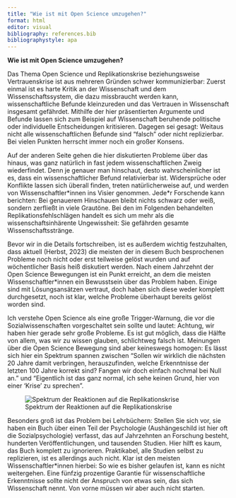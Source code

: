 ```yaml
---
title: "Wie ist mit Open Science umzugehen?"
format: html
editor: visual
bibliography: references.bib
bibliographystyle: apa
---
```


**Wie ist mit Open Science umzugehen?**

Das Thema Open Science und Replikationskrise beziehungsweise Vertrauenskrise ist aus mehreren Gründen schwer kommunizierbar: Zuerst einmal ist es harte Kritik an der Wissenschaft und dem Wissenschaftssystem, die dazu missbraucht werden kann, wissenschaftliche Befunde kleinzureden und das Vertrauen in Wissenschaft insgesamt gefährdet. Mithilfe der hier präsentierten Argumente und Befunde lassen sich zum Beispiel auf Wissenschaft beruhende politische oder individuelle Entscheidungen kritisieren. Dagegen sei gesagt: Weitaus nicht alle wissenschaftlichen Befunde sind "falsch" oder nicht replizierbar. Bei vielen Punkten herrscht immer noch ein großer Konsens.

Auf der anderen Seite gehen die hier diskutierten Probleme über das hinaus, was ganz natürlich in fast jedem wissenschaftlichen Zweig wiederfindet. Denn je genauer man hinschaut, desto wahrscheinlicher ist es, dass ein wissenschaftlicher Befund relativierbar ist. Widersprüche oder Konflikte lassen sich überall finden, treten natürlicherweise auf, und werden von Wissenschaftler\*innen ins Visier genommen. Jede\*r Forschende kann berichten: Bei genauerem Hinschauen bleibt nichts schwarz oder weiß, sondern zerfließt in viele Grautöne. Bei den im Folgenden behandelten Replikationsfehlschlägen handelt es sich um mehr als die wissenschaftsinhärente Ungewissheit: Sie gefährden gesamte Wissenschaftsstränge.

Bevor wir in die Details fortschreiben, ist es außerdem wichtig festzuhalten, dass aktuell (Herbst, 2023) die meisten der in diesem Buch besprochenen Probleme noch nicht oder erst teilweise gelöst wurden und auf wöchentlicher Basis heiß diskutiert werden. Nach einem Jahrzehnt der Open Science Bewegungen ist ein Punkt erreicht, an dem die meisten Wissenschaftler\*innen ein Bewusstsein über das Problem haben. Einige sind mit Lösungsansätzen vertraut, doch haben sich diese weder komplett durchgesetzt, noch ist klar, welche Probleme überhaupt bereits gelöst worden sind.

Ich verstehe Open Science als eine große Trigger-Warnung, die vor die Sozialwissenschaften vorgeschaltet sein sollte und lautet: Achtung, wir haben hier gerade sehr große Probleme. Es ist gut möglich, dass die Hälfte von allem, was wir zu wissen glauben, schlichtweg falsch ist. Meinungen über die Open Science Bewegung sind aber keineswegs homogen: Es lässt sich hier ein Spektrum spannen zwischen "Sollen wir wirklich die nächsten 20 Jahre damit verbringen, herauszufinden, welche Erkenntnisse der letzten 100 Jahre korrekt sind? Fangen wir doch einfach nochmal bei Null an." und "Eigentlich ist das ganz normal, ich sehe keinen Grund, hier von einer 'Krise' zu sprechen".

![Spektrum der Reaktionen auf die Replikationskrise](images/spektrumreaktionen.jpg)

Besonders groß ist das Problem bei Lehrbüchern: Stellen Sie sich vor, sie haben ein Buch über einen Teil der Psychologie (Aushängeschild ist hier oft die Sozialpsychologie) verfasst, das auf Jahrzehnten an Forschung besteht, hunderten Veröffentlichungen, und tausenden Studien. Hier hilft es kaum, das Buch komplett zu ignorieren. Praktikabel, alle Studien selbst zu replizieren, ist es allerdings auch nicht. Klar ist den meisten Wissenschaftler\*innen hierbei: So wie es bisher gelaufen ist, kann es nicht weitergehen. Eine fünfzig prozentige Garantie für wissenschaftliche Erkenntnisse sollte nicht der Anspruch von etwas sein, das sich Wissenschaft nennt. Von vorne müssen wir aber auch nicht starten.
